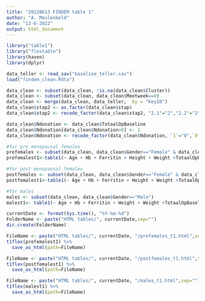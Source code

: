 ```yaml
---
title: "20220613 FINDEM table 1"
author: "A. Meulenbeld"
date: "13-6-2022"
output: html_document
---
```


```r
library("table1")
library("flextable")
library(haven)
library(dplyr)

data_teller <- read_sav("baseline_teller.sav")
load("findem_clean.Rdta")

```

```r
data_clean <- subset(data_clean, !is.na(data_clean$Cluster))
data_clean <- subset(data_clean, data_clean$Meetweek==0)
data_clean <- merge(data_clean, data_teller,  by = "KeyID")
data_clean$stap2 <- as.factor(data_clean$stap)
data_clean$stap2 <- recode_factor(data_clean$stap2, "2.1"="2","2.2"="2", "3.1"="3", "3.2"="3")

data_clean$Ndonation <- data_clean$TotaalOpBaseline
data_clean$Ndonation[data_clean$Ndonation>0] <- 1
data_clean$Ndonation <- recode_factor(data_clean$Ndonation, `1`="0",`0`="1")
```

```r
#for pre menopausal females
prefemales <- subset(data_clean, data_clean$Gender=="Female" & data_clean$PostMeno==0)
prefemalest1<-table1(~ Age + Hb + Ferritin + Height + Weight +TotaalOpBaseline + Previous2yr + factor(IronDef) + factor(HbDef) + factor(Return) + factor(ReturnOpTijd) + factor(Ndonation) | factor(stap2), data = prefemales, caption = "Females", render.continuous=c(.="Mean (SD)", .="Median [Q1, Q3]"), render.categorical=c(.="FREQ (PCT)"))

#for post menopausal females
postfemales <- subset(data_clean, data_clean$Gender=="Female" & data_clean$PostMeno==1)
postfemalest1<-table1(~ Age + Hb + Ferritin + Height + Weight +TotaalOpBaseline + Previous2yr + factor(IronDef) + factor(HbDef) + factor(Return) + factor(ReturnOpTijd) + factor(Ndonation) | factor(stap2), data = postfemales, caption = "Females", render.continuous=c(.="Mean (SD)", .="Median [Q1, Q3]"), render.categorical=c(.="FREQ (PCT)"))

#for males
males <- subset(data_clean, data_clean$Gender=="Male")
malest1<- table1(~ Age + Hb + Ferritin + Height + Weight +TotaalOpBaseline + Previous2yr + factor(IronDef) + factor(HbDef) + factor(Return) + factor(ReturnOpTijd) + factor(Ndonation) | factor(stap2), data = males, caption = "Males", render.continuous=c(.="Mean (SD)", .="Median [Q1, Q3]"), render.categorical=c(.="FREQ (PCT)"))

```

```r
currentDate <- format(Sys.time(), "%Y-%m-%d")
FolderName <- paste("HTML tables/", currentDate,sep="")
dir.create(FolderName)

FileName <- paste("HTML tables/", currentDate, "/prefemales_t1.html",sep="")
t1flex(prefemalest1) %>% 
  save_as_html(path=FileName)

FileName <- paste("HTML tables/", currentDate, "/postfemales_t1.html",sep="")
t1flex(postfemalest1) %>% 
  save_as_html(path=FileName)

FileName <- paste("HTML tables/", currentDate, "/males_t1.html",sep="")
t1flex(malest1) %>% 
  save_as_html(path=FileName)

```
